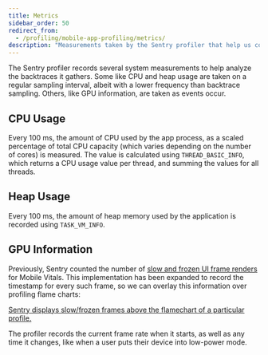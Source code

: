 ```yaml
---
title: Metrics
sidebar_order: 50
redirect_from:
  - /profiling/mobile-app-profiling/metrics/
description: "Measurements taken by the Sentry profiler that help us contextualize the work your mobile app does and detect possible issues impacting performance."
---
```


The Sentry profiler records several system measurements to help analyze the backtraces it gathers. Some like CPU and heap usage are taken on a regular sampling interval, albeit with a lower frequency than backtrace sampling. Others, like GPU information, are taken as events occur.

## CPU Usage

Every 100 ms, the amount of CPU used by the app process, as a scaled percentage of total CPU capacity (which varies depending on the number of cores) is measured. The value is calculated using `THREAD_BASIC_INFO`, which returns a CPU usage value per thread, and summing the values for all threads.

## Heap Usage

Every 100 ms, the amount of heap memory used by the application is recorded using `TASK_VM_INFO`.

## GPU Information

Previously, Sentry counted the number of [slow and frozen UI frame renders](/product/performance/mobile-vitals/#slow-and-frozen-frames) for Mobile Vitals. This implementation has been expanded to record the timestamp for every such frame, so we can overlay this information over profiling flame charts:

[Sentry displays slow/frozen frames above the flamechart of a particular profile.](flamechart-with-gpu-overlay.png)

The profiler records the current frame rate when it starts, as well as any time it changes, like when a user puts their device into low-power mode.
